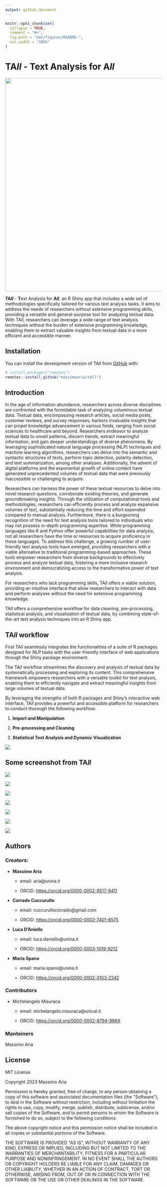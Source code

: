 ```yaml
---
output: github_document
---
```


<!-- README.md is generated from README.Rmd. Please edit that file -->

```r
knitr::opts_chunk$set(
  collapse = TRUE,
  comment = "#>",
  fig.path = "man/figures/README-",
  out.width = "100%"
)
```

# **TA*ll*** - **T**ext Analysis for **A*ll***

![](images/tall_logo.jpg){width="685"}

<!-- badges: start -->

<!-- badges: end -->

**TA*ll*** - **T**ext Analysis for **A*ll***, an R Shiny app that includes a wide set of methodologies specifically tailored for various text analysis tasks. It aims to address the needs of researchers without extensive programming skills, providing a versatile and general-purpose tool for analyzing textual data. With TA*ll*, researchers can leverage a wide range of text analysis techniques without the burden of extensive programming knowledge, enabling them to extract valuable insights from textual data in a more efficient and accessible manner.

## Installation

You can install the development version of TA*ll* from [GitHub](https://github.com/) with:

``` r
# install.packages("remotes")
remotes::install_github("massimoaria/tall")
```

## Introduction

In the age of information abundance, researchers across diverse disciplines are confronted with the formidable task of analyzing voluminous textual data. Textual data, encompassing research articles, social media posts, customer reviews, and survey responses, harbors invaluable insights that can propel knowledge advancement in various fields, ranging from social sciences to healthcare and beyond. Researchers endeavor to analyze textual data to unveil patterns, discern trends, extract meaningful information, and gain deeper understandings of diverse phenomena. By leveraging sophisticated natural language processing (NLP) techniques and machine learning algorithms, researchers can delve into the semantic and syntactic structures of texts, perform topic detection, polarity detection, and text summarization, among other analyses. Additionally, the advent of digital platforms and the exponential growth of online content have generated unprecedented volumes of textual data that were previously inaccessible or challenging to acquire.

Researchers can harness the power of these textual resources to delve into novel research questions, corroborate existing theories, and generate groundbreaking insights. Through the utilization of computational tools and methodologies, researchers can efficiently process and analyze expansive volumes of text, substantially reducing the time and effort expended compared to manual analysis. Furthermore, there is a burgeoning recognition of the need for text analysis tools tailored to individuals who may not possess in-depth programming expertise. While programming languages like R and Python offer powerful capabilities for data analysis, not all researchers have the time or resources to acquire proficiency in these languages. To address this challenge, a growing number of user-friendly text analysis tools have emerged, providing researchers with a viable alternative to traditional programming-based approaches. These tools empower researchers from diverse backgrounds to effectively process and analyze textual data, fostering a more inclusive research environment and democratizing access to the transformative power of text analysis.

For researchers who lack programming skills, TA*ll* offers a viable solution, providing an intuitive interface that allow researchers to interact with data and perform analyses without the need for extensive programming knowledge.

TA*ll* offers a comprehensive workflow for data cleaning, pre-processing, statistical analysis, and visualization of textual data, by combining state-of-the-art text analysis techniques into an R Shiny app.

## TA*ll* workflow

First TA*ll* seamlessly integrates the functionalities of a suite of R packages designed for NLP tasks with the user-friendly interface of web applications through the Shiny package environment.

The TA*ll* workflow streamlines the discovery and analysis of textual data by systematically processing and exploring its content. This comprehensive framework empowers researchers with a versatile toolkit for text analysis, enabling them to efficiently navigate and extract meaningful insights from large volumes of textual data.

By leveraging the strengths of both R packages and Shiny's interactive web interface, TA*ll* provides a powerful and accessible platform for researchers to conduct thorough the following workflow:

1.  **Import and Manipulation**

2.  **Pre-processing and Cleaning**

3.  **Statistical Text Analysis and Dynamic Visualization**

![](images/workflow.png)

## Some screenshot from TA*ll*

![](images/import.png)

![](images/edit.png)

![](images/postag.png)

![](images/customlist.png)

![](images/overview.png)

![](images/words.png)

![](images/documents.png)

## Authors

### Creators:

-   **Massimo Aria**

    -   email: aria\@unina.it

    -   ORCID: <https://orcid.org/0000-0002-8517-9411>

-   **Corrado Cuccurullo**

    -   email: cuccurullocorrado\@gmail.com

    -   ORCID: <https://orcid.org/0000-0002-7401-8575>

-   **Luca D'Aniello**

    -   email: luca.daniello\@unina.it

    -   ORCID: <https://orcid.org/0000-0003-1019-9212>

-   **Maria Spano**

    -   email: maria.spano\@unina.it

    -   ORCID: <https://orcid.org/0000-0002-3103-2342>

### Contributors

-   Michelangelo Misuraca

    -   email: michelangelo.misuraca\@unical.it

    -   ORCID: <https://orcid.org/0000-0002-8794-966X>

### Manteiners

Massimo Aria

## License

MIT License.

Copyright 2023 Massimo Aria

Permission is hereby granted, free of charge, to any person obtaining a copy of this software and associated documentation files (the \"Software\"), to deal in the Software without restriction, including without limitation the rights to use, copy, modify, merge, publish, distribute, sublicense, and/or sell copies of the Software, and to permit persons to whom the Software is furnished to do so, subject to the following conditions:

The above copyright notice and this permission notice shall be included in all copies or substantial portions of the Software.

THE SOFTWARE IS PROVIDED \"AS IS\", WITHOUT WARRANTY OF ANY KIND, EXPRESS OR IMPLIED, INCLUDING BUT NOT LIMITED TO THE WARRANTIES OF MERCHANTABILITY, FITNESS FOR A PARTICULAR PURPOSE AND NONINFRINGEMENT. IN NO EVENT SHALL THE AUTHORS OR COPYRIGHT HOLDERS BE LIABLE FOR ANY CLAIM, DAMAGES OR OTHER LIABILITY, WHETHER IN AN ACTION OF CONTRACT, TORT OR OTHERWISE, ARISING FROM, OUT OF OR IN CONNECTION WITH THE SOFTWARE OR THE USE OR OTHER DEALINGS IN THE SOFTWARE.
